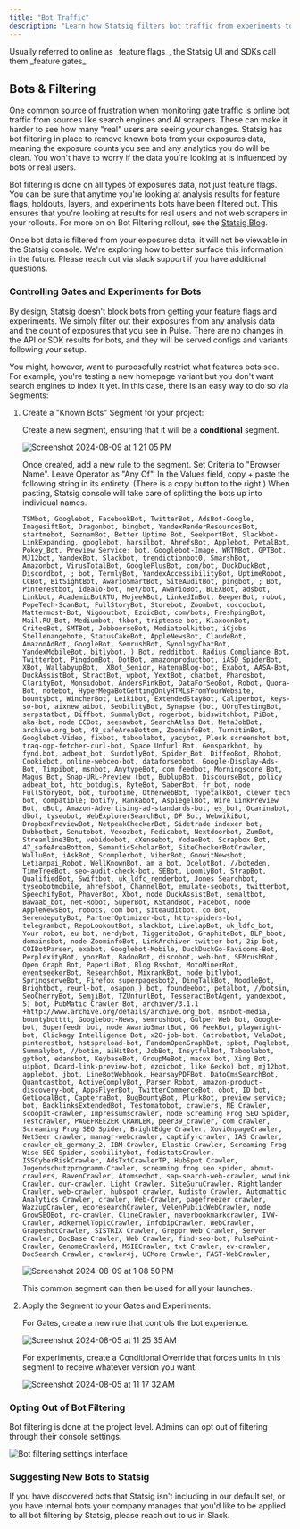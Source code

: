 ```yaml
---
title: "Bot Traffic"
description: "Learn how Statsig filters bot traffic from experiments to ensure clean analytics data."
---
```


<Note>
Usually referred to online as _feature flags_, the Statsig UI and SDKs call them _feature gates_.
</Note>

## Bots & Filtering

One common source of frustration when monitoring gate traffic is online bot traffic from sources like search engines and AI scrapers. These can make it harder to see how many "real" users are seeing your changes. Statsig has bot filtering in place to remove known bots from your exposures data, meaning the exposure counts you see and any analytics you do will be clean. You won't have to worry if the data you're looking at is influenced by bots or real users.

Bot filtering is done on all types of exposures data, not just feature flags. You can be sure that anytime you're looking at analysis results for feature flags, holdouts, layers, and experiments bots have been filtered out. This ensures that you're looking at results for real users and not web scrapers in your rollouts. For more on on Bot Filtering rollout, see the [Statsig Blog](https://www.statsig.com/blog/guide-online-bot-filtering).

Once bot data is filtered from your exposures data, it will not be viewable in the Statsig console. We're exploring how to better surface this information in the future. Please reach out via slack support if you have additional questions.

### Controlling Gates and Experiments for Bots

By design, Statsig doesn't block bots from getting your feature flags and experiments. We simply filter out their exposures from any analysis data and the count of exposures that you see in Pulse. There are no changes in the API or SDK results for bots, and they will be served configs and variants following your setup.

You might, however, want to purposefully restrict what features bots see. For example, you're testing a new homepage variant but you don't want search engines to index it yet. In this case, there is an easy way to do so via Segments:

1. Create a "Known Bots" Segment for your project:

    Create a new segment, ensuring that it will be a **conditional** segment.

    ![Screenshot 2024-08-09 at 1 21 05 PM](https://github.com/user-attachments/assets/5bc62f62-7613-41d2-bcca-6f89f13baa3a)

    Once created, add a new rule to the segment. Set Criteria to "Browser Name". Leave Operator as "Any Of". In the Values field, copy + paste the following string in its entirety. (There is a copy button to the right.) When pasting, Statsig console will take care of splitting the bots up into individual names.

    ```
    TSMbot, Googlebot, FacebookBot, TwitterBot, AdsBot-Google, ImagesiftBot, Dragonbot, bingbot, YandexRenderResourcesBot, startmebot, SeznamBot, Better Uptime Bot, SeekportBot, Slackbot-LinkExpanding, googlebot, harsilbot, AhrefsBot, Applebot, PetalBot, Pokey_Bot, Preview Service; bot, Googlebot-Image, WRTNBot, GPTBot, MJ12bot, YandexBot, Slackbot, trendictionbot0, SmarshBot, Amazonbot, VirusTotalBot, GooglePlusBot, com/bot, DuckDuckBot, Discordbot, ; bot, TermlyBot, YandexAccessibilityBot, UptimeRobot, CCBot, BitSightBot, AwarioSmartBot, SiteAuditBot, pingbot, ; Bot, Pinterestbot, idealo-bot, net/bot, AwarioBot, BLEXBot, adsbot, Linkbot, AcademicBotRTU, MojeekBot, LinkedInBot, BeeperBot, robot, PopeTech-ScanBot, FullStoryBot, Storebot, Zoombot, coccocbot, Mattermost-Bot, Nigooutbot, EzoicBot, com/bots, FreshpingBot, Mail.RU_Bot, Mediumbot, tkbot, triptease-bot, KlaxoonBot, CriteoBot, SMTBot, JobboerseBot, Mediatoolkitbot, iCjobs Stellenangebote, StatusCakeBot, AppleNewsBot, ClaudeBot, AmazonAdBot, GoogleBot, SemrushBot, SynologyChatBot, YandexMobileBot, bitlybot, ) Bot, redditbot, Radius Compliance Bot, Twitterbot, PingdomBot, DotBot, amazonproductbot, iASD_SpiderBot,  XBot, WallabyupBot,  XBot_Senior, HatenaBlog-bot, Exabot, AASA-Bot, DuckAssistBot, StractBot, wpbot, YextBot, chatbot, Pharosbot, ClarityBot, Monsidobot, AndersPinkBot, DataForSeoBot, Robot, Quora-Bot, notebot, HyperMegaBotGettingOnlyHTMLsFromYourWebsite, bountybot, WincherBot, Leikibot, ExtendedStayBot, Caliperbot, keys-so-bot, aixnew_aibot, SeobilityBot, Synapse (bot, UOrgTestingBot, serpstatbot, Diffbot, SummalyBot, rogerbot, bidswitchbot, PiBot, aka-bot, node CCBot, seesawbot, SearchAtlas Bot, MetaJobBot, archive.org_bot, 48_safeAreaBottom, ZoominfoBot, TurnitinBot, Googlebot-Video, fixbot, taboolabot, yacybot, Plesk screenshot bot, traq-ogp-fetcher-curl-bot, Space Unfurl Bot, Gensparkbot, by fynd.bot, adbeat_bot, SurdotlyBot, Spider_Bot, DiffeoBot, Rhobot, Cookiebot, online-webceo-bot, dataforseobot, Google-Display-Ads-Bot, Timpibot, msnbot, AnytypeBot, com feedbot, Morningscore Bot, Magus Bot, Snap-URL-Preview (bot, BublupBot, DiscourseBot, policy adbeat_bot, htc_botdugls, RyteBot, SaberBot, fr_bot, node FullStoryBot, bot, turbotime, OtherwebBot, TypetalkBot, clever tech bot, compatible; botify, Rankabot, AspiegelBot, Wire LinkPreview Bot, oBot, Amazon-Advertising-ad-standards-bot, es_bot, Ocarinabot,  dbot, tyseobot, WebExplorerSearchBot, DF Bot, WebwikiBot, DropboxPreviewBot, NetpeakCheckerBot, Sidetrade indexer bot, Dubbotbot, Senutobot, Veoozbot, Fedicabot, Nextdoorbot, ZumBot, Streamline3Bot, vebidoobot, cXensebot, YodaoBot, Scrapbox Bot, 47_safeAreaBottom, SemanticScholarBot, SiteCheckerBotCrawler, WalluBot, iAskBot, Scomplerbot, ViberBot, GnowitNewsbot, Letianpai_Robot, WellKnownBot, am a bot, OcelotBot, //boteden, TimeTreeBot, seo-audit-check-bot, SEBot, LoomlyBot, StrapBot, QualifiedBot, Swiftbot, uk_ldfc_renderbot, Jones Searchbot, tyseobotmobile, ahrefsbot, ChannelBot, emulate-seobots, twitterbot, SpeechifyBot, PhaverBot, Xbot, node DuckAssistBot, semaltbot, Bawaab_bot, net-Robot, SuperBot, KStandBot, Facebot, node AppleNewsBot, robots, com bot, siteauditbot, co Bot, SerendeputyBot, PartnerOptimizer-bot, http-spiders-bot, telegrambot, RepoLookoutBot, slackbot, LivelapBot, uk_ldfc_bot, Your robot, eu bot, nerdybot, TiggeritoBot, GraphiteBot, BLP_bbot, domainsbot, node ZoominfoBot, LinkArchiver twitter bot, 2ip bot, COIBotParser, exabot, Googlebot-Mobile, DuckDuckGo-Favicons-Bot, PerplexityBot, yoozBot, BadooBot, discobot, web-bot, SEMrushBot, Open Graph Bot, PaperLiBot, Blog Rssbot, MotoMinerBot, eventseekerBot, ResearchBot, MixrankBot, node bitlybot, SpringserveBot, Firefox superpagesbot2, DingTalkBot, MoodleBot, Brightbot, reurl-bot, osapon ) bot, foundeebot, petalbot, //botsin, SeoCherryBot, SemjiBot, TZUnfurlBot, TesseractBotAgent, yandexbot, 5) bot, PubMatic Crawler Bot, archiver/3.1.1 +http://www.archive.org/details/archive.org_bot, msnbot-media, bountybotttt, Googlebot-News, semrushbot, Gulper Web Bot, Google-bot, Superfeedr bot, node AwarioSmartBot, GG PeekBot, playwright-bot, Clickagy Intelligence Bot, x28-job-bot, Catrobatbot, VelaBot, pinterestbot, hstspreload-bot, FandomOpenGraphBot, spbot, Paqlebot, Summalybot, //botim, aiHitBot, JobBot, InsytfulBot, Taboolabot, gptbot, edansbot, KeybaseBot, GroupMeBot, macox bot, Xing Bot, uipbot, Dcard-link-preview-bot, ezoicbot, like Gecko) bot, mj12bot, applebot, jbot, LineBotWebhook, HearsayPDFBot, DatoCmsSearchBot, Quantcastbot, ActiveComplyBot, Parser Robot, amazon-product-discovery-bot, AppsFlyerBot, TwitterCommerceBot, obot, ID bot, GetLocalBot, CapterraBot, BugBountyBot, PlurkBot, preview service; bot, BacklinksExtendedBot, Testomatobot, crawlers, NE Crawler, scoopit-crawler, Impressumscrawler, node Screaming Frog SEO Spider, Testcrawler, PAGEFREEZER CRAWLER, peer39_crawler, com crawler, Screaming Frog SEO Spider, BrightEdge Crawler, XoviOnpageCrawler, NetSeer crawler, managr-webcrawler, captify-crawler, IAS Crawler, crawler_eb_germany_2, IBM-Crawler, Elastic-Crawler, Screaming Frog Wise SEO Spider, seobilitybot, fedistatsCrawler, ISSCyberRiskCrawler, AdsTxtCrawlerTP, HubSpot Crawler, Jugendschutzprogramm-Crawler, screaming frog seo spider, about-crawlers, RavenCrawler, Atomseobot, sap-search-web-crawler, wowLink Crawler, our-crawler, Light Crawler, SiteGuruCrawler, Rightlander Crawler, web-crawler, hubspot crawler, Audisto Crawler, Automattic Analytics Crawler, crawler, Web-Crawler, pagefreezer crawler, WazzupCrawler, ecoresearchCrawler, VelenPublicWebCrawler, node GrowSEOBot, rc-crawler, ClineCrawler, naverbookmarkcrawler, IVW-Crawler, AdkernelTopicCrawler, InfobipCrawler, WebCrawler, GrapeshotCrawler, SISTRIX Crawler, Greppr Web Crawler, Server Crawler, DocBase Crawler, Web Crawler, find-seo-bot, PulsePoint-Crawler, GenomeCrawlerd, MSIECrawler, txt Crawler, ev-crawler, DocSearch Crawler, crawler4j, UCMore Crawler, FAST-WebCrawler,
    ```
  
    ![Screenshot 2024-08-09 at 1 08 50 PM](https://github.com/user-attachments/assets/97c1cdfe-9d65-42ae-acc7-ed47b583fce6)

    This common segment can then be used for all your launches.


3. Apply the Segment to your Gates and Experiments:

    For Gates, create a new rule that controls the bot experience.

    ![Screenshot 2024-08-05 at 11 25 35 AM](https://github.com/user-attachments/assets/d6b51af0-ecfc-49c4-9e48-73bd276836ef)

    For experiments, create a Conditional Override that forces units in this segment to receive whatever version you want.

    ![Screenshot 2024-08-05 at 11 17 32 AM](https://github.com/user-attachments/assets/97ec1bcd-6f03-4b51-b0fe-9859f11559b1)

### Opting Out of Bot Filtering

Bot filtering is done at the project level. Admins can opt out of filtering through their console settings.

![Bot filtering settings interface](https://github.com/user-attachments/assets/4c171000-6733-4136-a383-4cfd2b738ccb)

### Suggesting New Bots to Statsig

If you have discovered bots that Statsig isn't including in our default set, or you have internal bots your company manages that you'd like to be applied to all bot filtering by Statsig, please reach out to us in Slack.
